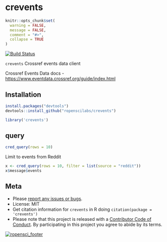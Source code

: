 crevents
========

```r
knitr::opts_chunk$set(
  warning = FALSE,
  message = FALSE,
  comment = "#>",
  collapse = TRUE
)
```

[![Build Status](https://travis-ci.org/ropenscilabs/crevents.svg?branch=master)](https://travis-ci.org/ropenscilabs/crevents)

`crevents`  Crossref events data client

Crossref Events Data docs - <https://www.eventdata.crossref.org/guide/index.html>

## Installation

```r
install.packages("devtools")
devtools::install_github("ropenscilabs/crevents")
```

```r
library('crevents')
```

## query

```r
cred_query(rows = 10)
```

Limit to events from Reddit

```r
x <- cred_query(rows = 10, filter = list(source = "reddit"))
x$message$events
```

## Meta

* Please [report any issues or bugs](https://github.com/ropenscilabs/crevents/issues).
* License: MIT
* Get citation information for `crevents` in R doing `citation(package = 'crevents')`
* Please note that this project is released with a [Contributor Code of Conduct](CONDUCT.md). By participating in this project you agree to abide by its terms.

[![ropensci_footer](https://ropensci.org/public_images/github_footer.png)](https://ropensci.org)
